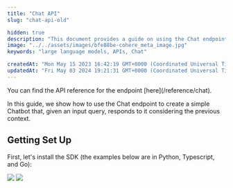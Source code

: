 ```yaml
---
title: "Chat API"
slug: "chat-api-old"

hidden: true
description: "This document provides a guide on using the Chat endpoint to create a Chatbot that responds to input queries considering previous context. It covers setting up the SDK, defining model settings, generating responses, and various ways of using the Chat endpoint, including interacting directly, continuing conversations, and using document and connector modes. It also explains streaming responses from the Chat endpoint and provides next steps for building products."
image: "../../assets/images/bfe88be-cohere_meta_image.jpg"  
keywords: "large language models, APIs, Chat"

createdAt: "Mon May 15 2023 16:42:19 GMT+0000 (Coordinated Universal Time)"
updatedAt: "Fri May 03 2024 19:21:31 GMT+0000 (Coordinated Universal Time)"
---
```

<Note title="This Guide Uses the Chat Endpoint. "> 
 You can find the API reference for the endpoint [here](/reference/chat).
</Note>

In this guide, we show how to use the Chat endpoint to create a simple Chatbot that, given an input query, responds to it considering the previous context.

## Getting Set Up

First, let's install the SDK (the examples below are in Python, Typescript, and Go):

<img src='../../assets/images/b682614-connector-mode-viz.png' />
<img src='../../assets/images/46a4a7e-rag-connector.png' />
